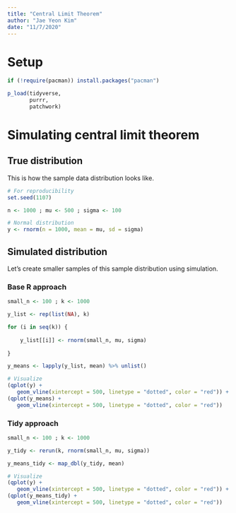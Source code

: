 ```yaml
---
title: "Central Limit Theorem"
author: "Jae Yeon Kim"
date: "11/7/2020"
---
```


# Setup 

```r
if (!require(pacman)) install.packages("pacman")

p_load(tidyverse, 
       purrr, 
       patchwork)
```
# Simulating central limit theorem 

## True distribution 

This is how the sample data distribution looks like. 

```r

# For reproducibility 
set.seed(1107) 

n <- 1000 ; mu <- 500 ; sigma <- 100 

# Normal distribution 
y <- rnorm(n = 1000, mean = mu, sd = sigma)

```

## Simulated distribution 

Let's create smaller samples of this sample distribution using simulation. 

### Base R approach 

```r

small_n <- 100 ; k <- 1000

y_list <- rep(list(NA), k)

for (i in seq(k)) {
        
    y_list[[i]] <- rnorm(small_n, mu, sigma)
        
}

y_means <- lapply(y_list, mean) %>% unlist()

# Visualize 
(qplot(y) +
   geom_vline(xintercept = 500, linetype = "dotted", color = "red")) +
(qplot(y_means) +
   geom_vline(xintercept = 500, linetype = "dotted", color = "red"))

```
### Tidy approach 

```r
small_n <- 100 ; k <- 1000

y_tidy <- rerun(k, rnorm(small_n, mu, sigma)) 

y_means_tidy <- map_dbl(y_tidy, mean)

# Visualize 
(qplot(y) +
   geom_vline(xintercept = 500, linetype = "dotted", color = "red")) +
(qplot(y_means_tidy) +
   geom_vline(xintercept = 500, linetype = "dotted", color = "red"))
```

